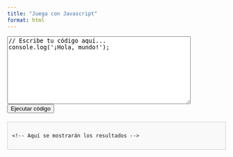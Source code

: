 ```yaml
---
title: "Juega con Javascript"
format: html
---
```


<textarea id="codeInput" rows="10" cols="50">
// Escribe tu código aquí...
console.log('¡Hola, mundo!');
</textarea>

<button onclick="runCode()">Ejecutar código</button>

<div id="outputDiv" style="margin-top: 20px; padding: 10px; border: 1px solid #ccc; background-color: #f9f9f9;">
    <!-- Aquí se mostrarán los resultados -->
</div>

<script>
function runCode() {
    // Obtener el código del textarea
    var code = document.getElementById("codeInput").value;
    
    // Obtener el div donde se mostrarán los resultados
    var outputDiv = document.getElementById("outputDiv");
    
    try {
        // Limpiar cualquier contenido previo en el div
        outputDiv.innerHTML = "Resultado: <br>";

        // Sobrescribir console.log para mostrar los resultados en el div
        console.log = function(message) {
            outputDiv.innerHTML += message + "<br>";
        };

        // Ejecutar el código usando eval y mostrar los resultados en el div
        eval(code);
    } catch (e) {
        // Mostrar errores en el div
        outputDiv.innerHTML += "<span style='color: red;'>Error en el código: " + e.message + "</span>";
    }
}
</script>